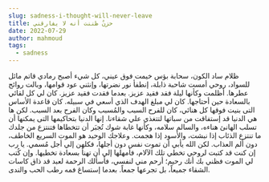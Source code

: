 ```yaml
---
slug: sadness-i-thought-will-never-leave
title: حزنٌ ظننت أنه لا يفارقني
date: 2022-07-29
author: mahmoud
tags:
  - sadness
---
```

ظلام ساد الكون، سحابة بؤس خيمت فوق عيني، كل شيء أصبح رمادي قاتم مائل للسواد، روحي أمست شاحبة ذابلة، إنطفأ نور نضرتها، وإنثني عود قوامها، وبالت روائح عطرها. أظلمت وكأنها ليلة فقد فقيد عزيز. بعدما فقدت فقيد عزيز. كان لي كل لقائي بالسعادة حين أحتاجها. كان لي مبلغ الهدف الذي أسعي في سبيله. كان قاعدة الأساس التى بنيت فوقها كل هنائي، كان للفرح السبب والمُسبب وكان الفرح بعد السبب. لكن ها هي الدنيا قد إستفاقت من سباتها لتتغذي علي شقاءنا. إنها الدنيا بتحاكيمها التى يمكنها أن تسلب الهانئ هناءه، والسالم سلامه، وكأنها غابة شوك تُجبَر أن تتخطاها فتنتزع من جلدك ما تنتزع الذئاب إذا نبشت، والأسود إذا هجمت. وعلاجك الوحيد هو الموت السريع الخاطف، دون ألم العذاب. لكن الله يأبي أن تموت نفس دون أجلها، فكلهن إلي أجل مُسمي.
يا رب إن كنت قد كتبت لروحي تخطي تلك الآلام، فأمهلها إلي أن تهنأ بسعادة تخطيها. وإن كُتب لي الموت فظني بك أنك رحيم؛ أرحم مني لنفسي، فأسألك الرحمة لعبد قد ذاق كاسات الشقاء جميعاً، بل تجرعها جمعاً. بعدما إستساغ فمه رطب الحب والندى.